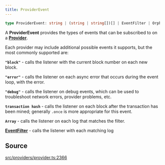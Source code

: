 ```yaml
---
title: ProviderEvent
---
```


```ts
type ProviderEvent: string | (string | string[])[] | EventFilter | OrphanFilter;
```

A **ProviderEvent** provides the types of events that can be subscribed to on a [**Provider**](/content/interfaces/Provider).

Each provider may include additional possible events it supports, but the most commonly supported are:

**`"block"`** - calls the listener with the current block number on each new block.

**`"error"`** - calls the listener on each async error that occurs during the event loop, with the error.

**`"debug"`** - calls the listener on debug events, which can be used to troubleshoot network errors, provider
problems, etc.

**`transaction hash`** - calls the listener on each block after the transaction has been mined; generally `.once` is
more appropriate for this event.

**`Array`** - calls the listener on each log that matches the filter.

[**EventFilter**](/content/interfaces/EventFilter) - calls the listener with each matching log

## Source

[src/providers/provider.ts:2366](https://github.com/dominant-strategies/quais-6.js/blob/95934f9b18ff90a0666dd9772179b612f2ad5510/src/providers/provider.ts#L2366)
